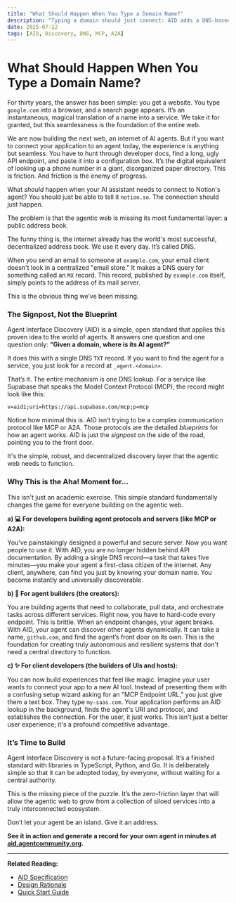 ```yaml
---
title: "What Should Happen When You Type a Domain Name?"
description: "Typing a domain should just connect: AID adds a DNS-based address book so apps discover an agent’s URI and protocol automatically."
date: 2025-07-22
tags: [AID, Discovery, DNS, MCP, A2A]
---
```


# What Should Happen When You Type a Domain Name?

For thirty years, the answer has been simple: you get a website. You type `google.com` into a browser, and a search page appears. It’s an instantaneous, magical translation of a name into a service. We take it for granted, but this seamlessness is the foundation of the entire web.

We are now building the next web, an internet of AI agents. But if you want to connect your application to an agent today, the experience is anything but seamless. You have to hunt through developer docs, find a long, ugly API endpoint, and paste it into a configuration box. It’s the digital equivalent of looking up a phone number in a giant, disorganized paper directory. This is friction. And friction is the enemy of progress.

What _should_ happen when your AI assistant needs to connect to Notion's agent? You should just be able to tell it `notion.so`. The connection should just happen.

The problem is that the agentic web is missing its most fundamental layer: a public address book.

The funny thing is, the internet already has the world's most successful, decentralized address book. We use it every day. It’s called DNS.

When you send an email to someone at `example.com`, your email client doesn't look in a centralized "email store." It makes a DNS query for something called an `MX` record. This record, published by `example.com` itself, simply points to the address of its mail server.

This is the obvious thing we’ve been missing.

### The Signpost, Not the Blueprint

Agent Interface Discovery (AID) is a simple, open standard that applies this proven idea to the world of agents. It answers one question and one question only: **“Given a domain, where is its AI agent?”**

It does this with a single DNS `TXT` record. If you want to find the agent for a service, you just look for a record at `_agent.<domain>`.

That’s it. The entire mechanism is one DNS lookup. For a service like Supabase that speaks the Model Context Protocol (MCP), the record might look like this:

`v=aid1;uri=https://api.supabase.com/mcp;p=mcp`

Notice how minimal this is. AID isn’t trying to be a complex communication protocol like MCP or A2A. Those protocols are the detailed _blueprints_ for how an agent works. AID is just the _signpost_ on the side of the road, pointing you to the front door.

It's the simple, robust, and decentralized discovery layer that the agentic web needs to function.

### Why This is the Aha! Moment for…

This isn't just an academic exercise. This simple standard fundamentally changes the game for everyone building on the agentic web.

**a) 💻 For developers building agent protocols and servers (like MCP or A2A):**

You’ve painstakingly designed a powerful and secure server. Now you want people to use it. With AID, you are no longer hidden behind API documentation. By adding a single DNS record—a task that takes five minutes—you make your agent a first-class citizen of the internet. Any client, anywhere, can find you just by knowing your domain name. You become instantly and universally discoverable.

**b) 🤖 For agent builders (the creators):**

You are building agents that need to collaborate, pull data, and orchestrate tasks across different services. Right now, you have to hard-code every endpoint. This is brittle. When an endpoint changes, your agent breaks. With AID, your agent can discover other agents dynamically. It can take a name, `github.com`, and find the agent’s front door on its own. This is the foundation for creating truly autonomous and resilient systems that don't need a central directory to function.

**c) ✨ For client developers (the builders of UIs and hosts):**

You can now build experiences that feel like magic. Imagine your user wants to connect your app to a new AI tool. Instead of presenting them with a confusing setup wizard asking for an "MCP Endpoint URL," you just give them a text box. They type `my-saas.com`. Your application performs an AID lookup in the background, finds the agent's URI and protocol, and establishes the connection. For the user, it just works. This isn't just a better user experience; it's a profound competitive advantage.

### It’s Time to Build

Agent Interface Discovery is not a future-facing proposal. It’s a finished standard with libraries in TypeScript, Python, and Go. It is deliberately simple so that it can be adopted today, by everyone, without waiting for a central authority.

This is the missing piece of the puzzle. It’s the zero-friction layer that will allow the agentic web to grow from a collection of siloed services into a truly interconnected ecosystem.

Don’t let your agent be an island. Give it an address.

**See it in action and generate a record for your own agent in minutes at [aid.agentcommunity.org](https://aid.agentcommunity.org).**

---

**Related Reading:**

- [AID Specification](../specification.md)
- [Design Rationale](../rationale.md)
- [Quick Start Guide](../quickstart/index.md)
